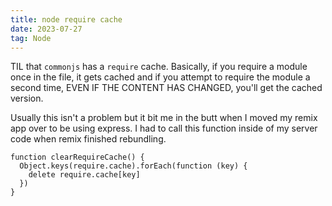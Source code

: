```yaml
---
title: node require cache
date: 2023-07-27
tag: Node
---
```


TIL that `commonjs` has a `require` cache. Basically, if you require a module
once in the file, it gets cached and if you attempt to require the module a
second time, EVEN IF THE CONTENT HAS CHANGED, you'll get the cached version.

Usually this isn't a problem but it bit me in the butt when I moved my remix app
over to be using express. I had to call this function inside of my server code
when remix finished rebundling.

```tsx
function clearRequireCache() {
  Object.keys(require.cache).forEach(function (key) {
    delete require.cache[key]
  })
}
```
